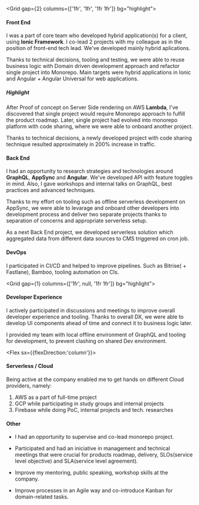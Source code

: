 <Grid gap={2} columns={['1fr', '1fr', '1fr 1fr']} bg="highlight">
<Box m={1}>

#### Front End
I was a part of core team who developed hybrid application(s) for a client, using **Ionic Framework**.
I co-lead 2 projects with my colleague as in the position of front-end tech lead. We've developed mainly hybrid aplications.

Thanks to technical decisions, tooling and testing, we were able to reuse business logic with Domain driven development approach and refactor single project into Monorepo. 
Main targets were hybrid applications in Ionic and Angular + Angular Universal for web applications.  

##### Highlight
After Proof of concept on Server Side rendering on AWS **Lambda**, I've discovered that single project would require Monorepo approach to fulfill the product roadmap.
Later, single project had evolved into monorepo platform with code sharing, where we were able to onboard another project.

Thanks to technical decisions, a newly developed project with code sharing technique resulted approximately in 200% increase in traffic.

</Box>
<Box m={1}>

#### Back End

I had an opportunity to research strategies and technologies around **GraphQL**, **AppSync** and **Angular**.
We've developed API with feature toggles in mind.
Also, I gave workshops and internal talks on GraphQL, best practices and advanced techniques.

Thanks to my effort on tooling such as offline serverless development on AppSync, we were able to levarage and onboard other developers into development process and deliver two separate projects thanks to separation of concerns and appropriate serverless setup.

As a next Back End project, we developed serverless solution which aggregated data from different data sources to CMS triggered on cron job.


#### DevOps

I participated in CI/CD and helped to improve pipelines. Such as Bitrise( + Fastlane), Bamboo, tooling automation on CIs.

  </Box>
</Grid>

<Grid gap={1} columns={['1fr', null, '1fr 1fr']} bg="highlight">
<Box m={1}>

#### Developer Experience

I actively participated in discussions and meetings to improve overall developer experience and tooling.
Thanks to overall DX, we were able to develop UI components ahead of time and connect it to business logic later.

I provided my team with local offline environment of GraphQL and tooling for development, to prevent clashing on shared Dev environment.

</Box>
<Box m={1}>

<Flex sx={{flexDirection:'column'}}>

#### Serverless / Cloud

Being active at the company enabled me to get hands on different Cloud providers, namely:

1. AWS as a part of full-time project
1. GCP while participating in study groups and internal projects
1. Firebase while doing PoC, internal projects and tech. researches

#### Other

- I had an opportunity to supervise and co-lead monorepo project.
- Participated and had an iniciative in management and technical meetings that were crucial for products roadmap, delivery, SLOs(service level objective) and SLA(service level agreement).
- Improve my mentoring, public speaking, workshop skills at the company.

- Improve processes in an Agile way and co-introduce Kanban for domain-related tasks.

</Flex>
</Box>
</Grid>
